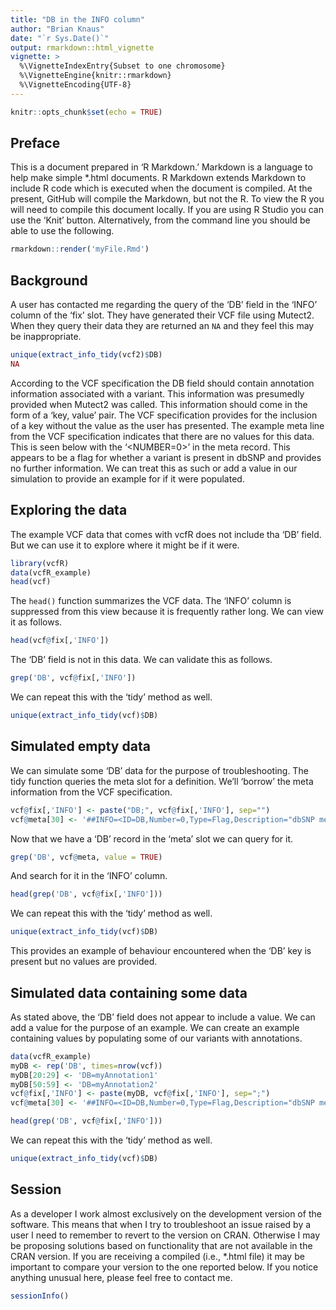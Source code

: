 ```yaml
---
title: "DB in the INFO column"
author: "Brian Knaus"
date: "`r Sys.Date()`"
output: rmarkdown::html_vignette
vignette: >
  %\VignetteIndexEntry{Subset to one chromosome}
  %\VignetteEngine{knitr::rmarkdown}
  %\VignetteEncoding{UTF-8}
---
```



```r
knitr::opts_chunk$set(echo = TRUE)
```


## Preface

This is a document prepared in 'R Markdown.'
Markdown is a language to help make simple *.html documents.
R Markdown extends Markdown to include R code which is executed when the document is compiled.
At the present, GitHub will compile the Markdown, but not the R.
To view the R you will need to compile this document locally.
If you are using R Studio you can use the 'Knit' button.
Alternatively, from the command line you should be able to use the following.


```r
rmarkdown::render('myFile.Rmd')
```


## Background


A user has contacted me regarding the query of the 'DB' field in the 'INFO' column of the 'fix' slot.
They have generated their VCF file using Mutect2.
When they query their data they are returned an `NA` and they feel this may be inappropriate.


```r
unique(extract_info_tidy(vcf2)$DB)
NA
```


According to the VCF specification the DB field should contain annotation information associated with a variant.
This information was presumedly provided when Mutect2 was called.
This information should come in the form of a 'key, value' pair.
The VCF specification provides for the inclusion of a key without the value as the user has presented.
The example meta line from the VCF specification indicates that there are no values for this data.
This is seen below with the '<NUMBER=0>' in the meta record.
This appears to be a flag for whether a variant is present in dbSNP and provides no further information.
We can treat this as such or add a value in our simulation to provide an example for if it were populated.


## Exploring the data


The example VCF data that comes with vcfR does not include tha 'DB' field.
But we can use it to explore where it might be if it were.


```r
library(vcfR)
data(vcfR_example)
head(vcf)
```


The `head()` function summarizes the VCF data.
The 'INFO' column is suppressed from this view because it is frequently rather long.
We can view it as follows.


```r
head(vcf@fix[,'INFO'])
```


The 'DB' field is not in this data.
We can validate this as follows.


```r
grep('DB', vcf@fix[,'INFO'])
```


We can repeat this with the 'tidy' method as well.


```r
unique(extract_info_tidy(vcf)$DB)
```


## Simulated empty data


We can simulate some 'DB' data for the purpose of troubleshooting.
The tidy function queries the meta slot for a definition.
We'll 'borrow' the meta information from the VCF specification.


```r
vcf@fix[,'INFO'] <- paste("DB;", vcf@fix[,'INFO'], sep="")
vcf@meta[30] <- '##INFO=<ID=DB,Number=0,Type=Flag,Description="dbSNP membership, build 129">'
```


Now that we have a 'DB' record in the 'meta' slot we can query for it.


```r
grep('DB', vcf@meta, value = TRUE)
```


And search for it in the 'INFO' column.


```r
head(grep('DB', vcf@fix[,'INFO']))
```


We can repeat this with the 'tidy' method as well.


```r
unique(extract_info_tidy(vcf)$DB)
```


This provides an example of behaviour encountered when the 'DB' key is present but no values are provided.


## Simulated data containing some data


As stated above, the 'DB' field does not appear to include a value.
We can add a value for the purpose of an example.
We can create an example containing values by populating some of our variants with annotations.


```r
data(vcfR_example)
myDB <- rep('DB', times=nrow(vcf))
myDB[20:29] <- 'DB=myAnnotation1'
myDB[50:59] <- 'DB=myAnnotation2'
vcf@fix[,'INFO'] <- paste(myDB, vcf@fix[,'INFO'], sep=";")
vcf@meta[30] <- '##INFO=<ID=DB,Number=0,Type=Flag,Description="dbSNP membership, build 129">'
```


```r
head(grep('DB', vcf@fix[,'INFO']))
```


We can repeat this with the 'tidy' method as well.


```r
unique(extract_info_tidy(vcf)$DB)
```



## Session 


As a developer I work almost exclusively on the development version of the software.
This means that when I try to troubleshoot an issue raised by a user I need to remember to revert to the version on CRAN.
Otherwise I may be proposing solutions based on functionality that are not available in the CRAN version.
If you are receiving a compiled (i.e., *.html file) it may be important to compare your version to the one reported below.
If you notice anything unusual here, please feel free to contact me.


```r
sessionInfo()
```

